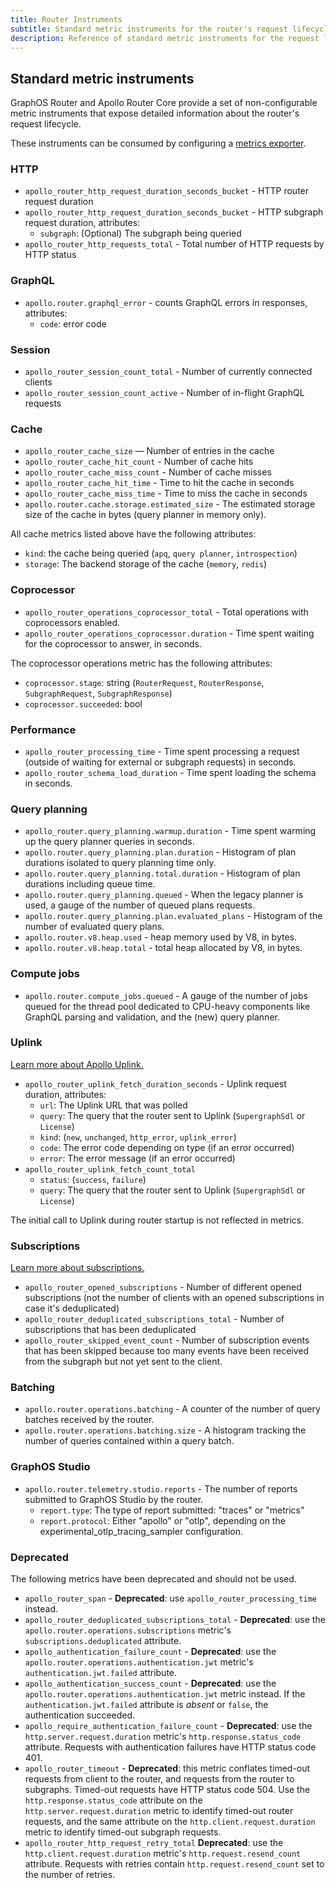 ```yaml
---
title: Router Instruments
subtitle: Standard metric instruments for the router's request lifecycle
description: Reference of standard metric instruments for the request lifecycle of GraphOS Router and Apollo Router Core. Consumable via the router's metrics exporters. 
---
```


## Standard metric instruments

GraphOS Router and Apollo Router Core provide a set of non-configurable metric instruments that expose detailed information about the router's request lifecycle.

These instruments can be consumed by configuring a [metrics exporter](/router/configuration/telemetry/exporters/metrics/overview).

### HTTP

- `apollo_router_http_request_duration_seconds_bucket` - HTTP router request duration
- `apollo_router_http_request_duration_seconds_bucket` - HTTP subgraph request duration, attributes:
  - `subgraph`: (Optional) The subgraph being queried
- `apollo_router_http_requests_total` - Total number of HTTP requests by HTTP status

### GraphQL

- `apollo.router.graphql_error` - counts GraphQL errors in responses, attributes:
  - `code`: error code

### Session

- `apollo_router_session_count_total` - Number of currently connected clients
- `apollo_router_session_count_active` - Number of in-flight GraphQL requests

### Cache

- `apollo_router_cache_size` — Number of entries in the cache
- `apollo_router_cache_hit_count` - Number of cache hits
- `apollo_router_cache_miss_count` - Number of cache misses
- `apollo_router_cache_hit_time` - Time to hit the cache in seconds
- `apollo_router_cache_miss_time` - Time to miss the cache in seconds
- `apollo.router.cache.storage.estimated_size` - The estimated storage size of the cache in bytes (query planner in memory only).

All cache metrics listed above have the following attributes:

- `kind`: the cache being queried (`apq`, `query planner`, `introspection`)
- `storage`: The backend storage of the cache (`memory`, `redis`)

### Coprocessor

- `apollo_router_operations_coprocessor_total` - Total operations with coprocessors enabled.
- `apollo_router_operations_coprocessor.duration` - Time spent waiting for the coprocessor to answer, in seconds.

The coprocessor operations metric has the following attributes:

- `coprocessor.stage`: string (`RouterRequest`, `RouterResponse`, `SubgraphRequest`, `SubgraphResponse`)
- `coprocessor.succeeded`: bool

### Performance

- `apollo_router_processing_time` - Time spent processing a request (outside of waiting for external or subgraph requests) in seconds.
- `apollo_router_schema_load_duration` - Time spent loading the schema in seconds.

### Query planning

- `apollo_router.query_planning.warmup.duration` - Time spent warming up the query planner queries in seconds.
- `apollo.router.query_planning.plan.duration` - Histogram of plan durations isolated to query planning time only.
- `apollo.router.query_planning.total.duration` - Histogram of plan durations including queue time.
- `apollo.router.query_planning.queued` - When the legacy planner is used, a gauge of the number of queued plans requests.
- `apollo.router.query_planning.plan.evaluated_plans` - Histogram of the number of evaluated query plans.
- `apollo.router.v8.heap.used` - heap memory used by V8, in bytes.
- `apollo.router.v8.heap.total` - total heap allocated by V8, in bytes.

### Compute jobs

- `apollo.router.compute_jobs.queued` - A gauge of the number of jobs queued for the thread pool dedicated to CPU-heavy components like GraphQL parsing and validation, and the (new) query planner.

### Uplink

<Tip>

[Learn more about Apollo Uplink.](/federation/managed-federation/uplink/)

</Tip>

- `apollo_router_uplink_fetch_duration_seconds` - Uplink request duration, attributes:
  - `url`: The Uplink URL that was polled
  - `query`: The query that the router sent to Uplink (`SupergraphSdl` or `License`)
  - `kind`: (`new`, `unchanged`, `http_error`, `uplink_error`)
  - `code`: The error code depending on type (if an error occurred)
  - `error`: The error message (if an error occurred)
- `apollo_router_uplink_fetch_count_total`
  - `status`: (`success`, `failure`)
  - `query`: The query that the router sent to Uplink (`SupergraphSdl` or `License`)

<Note>

The initial call to Uplink during router startup is not reflected in metrics.

</Note>

### Subscriptions

<Tip>

[Learn more about subscriptions.](/router/executing-operations/subscription-support/)

</Tip>

- `apollo_router_opened_subscriptions` - Number of different opened subscriptions (not the number of clients with an opened subscriptions in case it's deduplicated)
- `apollo_router_deduplicated_subscriptions_total` - Number of subscriptions that has been deduplicated
- `apollo_router_skipped_event_count` - Number of subscription events that has been skipped because too many events have been received from the subgraph but not yet sent to the client.

### Batching

- `apollo.router.operations.batching` - A counter of the number of query batches received by the router.
- `apollo.router.operations.batching.size` - A histogram tracking the number of queries contained within a query batch.

### GraphOS Studio

- `apollo.router.telemetry.studio.reports` - The number of reports submitted to GraphOS Studio by the router.
  - `report.type`: The type of report submitted: "traces" or "metrics"
  - `report.protocol`: Either "apollo" or "otlp", depending on the experimental_otlp_tracing_sampler configuration.

### Deprecated

The following metrics have been deprecated and should not be used.

- `apollo_router_span` - **Deprecated**: use `apollo_router_processing_time` instead.
- `apollo_router_deduplicated_subscriptions_total` - **Deprecated**: use the `apollo.router.operations.subscriptions` metric's `subscriptions.deduplicated` attribute.
- `apollo_authentication_failure_count` - **Deprecated**: use the `apollo.router.operations.authentication.jwt` metric's `authentication.jwt.failed` attribute.
- `apollo_authentication_success_count` - **Deprecated**: use the `apollo.router.operations.authentication.jwt` metric instead. If the `authentication.jwt.failed` attribute is *absent* or `false`, the authentication succeeded.
- `apollo_require_authentication_failure_count` - **Deprecated**: use the `http.server.request.duration` metric's `http.response.status_code` attribute. Requests with authentication failures have HTTP status code 401.
- `apollo_router_timeout` - **Deprecated**: this metric conflates timed-out requests from client to the router, and requests from the router to subgraphs. Timed-out requests have HTTP status code 504. Use the `http.response.status_code` attribute on the `http.server.request.duration` metric to identify timed-out router requests, and the same attribute on the `http.client.request.duration` metric to identify timed-out subgraph requests.
- `apollo_router_http_request_retry_total` **Deprecated**: use the `http.client.request.duration` metric's `http.request.resend_count` attribute. Requests with retries contain `http.request.resend_count` set to the number of retries.